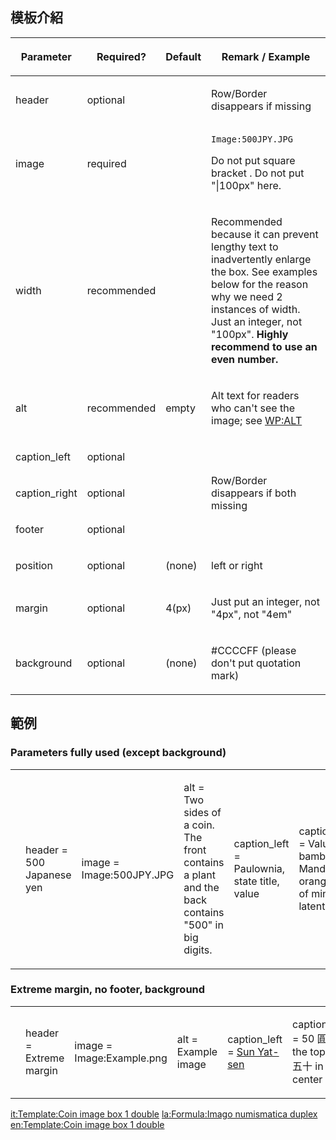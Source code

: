 <includeonly><!-- 在這裡加入模板的保護標識 --></includeonly><noinclude>{{template doc page viewed directly}}</noinclude>
<!-- 在本行下編輯模板說明 -->
{{esoteric}}
== 模板介紹 ==
{|class="wikitable"
! Parameter !! Required? !! Default !! Remark / Example
|-
|header || optional || || Row/Border disappears if missing
|-
|image  || required || || <pre>Image:500JPY.JPG</pre>Do not put square bracket [[]]. Do not put "|100px" here.
|-
|width || recommended || ||Recommended because it can prevent lengthy text to inadvertently enlarge the box. See examples below for the reason why we need 2 instances of width. Just an integer, not "100px". '''Highly recommend to use an even number.'''
|-
|alt || recommended || empty || Alt text for readers who can't see the image; see [[WP:ALT]]
|-
|caption_left  || optional || ||rowspan="3"| Row/Border disappears if both missing
|-
|caption_right || optional ||
|-
|footer || optional ||
|-
|position || optional || (none) || left or right
|-
|margin || optional || 4(px) || Just put an integer, not "4px", not "4em"
|-
|background || optional || (none) || #CCCCFF (please don't put quotation mark)
|}

== 範例 ==
===Parameters fully used (except background) ===
{{Coin image box 1 double
| header = 500 Japanese yen
| image = Image:500JPY.JPG
| alt = Two sides of a coin. The front contains a plant and the back contains "500" in big digits.
| caption_left = Paulownia, state title, value
| caption_right = Value, bamboo, Mandarin orange, year of minting, latent image
| width = 200
| footer = footer text here
| position = right
| margin = 0
}}
{{lorem ipsum}}
{|
| <pre>
{{Coin image box 1 double
| header = 500 Japanese yen
| image = Image:500JPY.JPG
| alt = Two sides of a coin. The front contains a plant and the back contains "500" in big digits.
| caption_left = Paulownia, state title, value
| caption_right = Value, bamboo, Mandarin orange, year of minting, latent image
| width = 200
| footer = footer text here
| position = right
| margin = 0
}}
{{lorem ipsum}}
</pre>
|}

===Extreme margin, no footer, background===
{{Coin image box 1 double
| header = Extreme margin
| image = Image:Example.png
| alt = Example image
| caption_left = [[Sun Yat-sen]]
| caption_right = 50 圓 at the top, 50/五十 in the center
| width = 150
| position = left
| margin = 20
| background = #CCCCFF
}}
{{lorem ipsum}}
{|
| <pre>
{{Coin image box 1 double
| header = Extreme margin
| image = Image:Example.png
| alt = Example image
| caption_left = [[Sun Yat-sen]]
| caption_right = 50 圓 at the top, 50/五十 in the center
| width = 150
| position = left
| margin = 20
| background = #CCCCFF
}}
{{lorem ipsum}}
</pre>
|}

<includeonly>
<!-- 本行下加入模板的分類 -->

<!-- 本行下加入模板的跨語言鏈接 -->
[[it:Template:Coin image box 1 double]]
[[la:Formula:Imago numismatica duplex]]
[[en:Template:Coin image box 1 double]]

</includeonly>